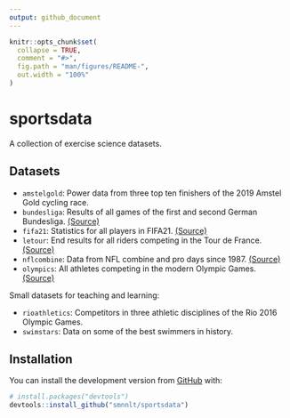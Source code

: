 ```yaml
---
output: github_document
---
```


<!-- README.md is generated from README.Rmd. Please edit that file -->

```r
knitr::opts_chunk$set(
  collapse = TRUE,
  comment = "#>",
  fig.path = "man/figures/README-",
  out.width = "100%"
)
```

# sportsdata

<!-- badges: start -->
<!-- badges: end -->

A collection of exercise science datasets.

## Datasets

* `amstelgold`: Power data from three top ten finishers of the 2019 Amstel Gold cycling race.
* `bundesliga`: Results of all games of the first and second German Bundesliga. [(Source)](https://github.com/camminady/AllBundesligaGamesEver)
* `fifa21`: Statistics for all players in FIFA21. [(Source)](https://www.kaggle.com/bryanb/fifa-player-stats-database)
* `letour`: End results for all riders competing in the Tour de France. [(Source)](https://github.com/camminady/LeTourDataSet)
* `nflcombine`: Data from NFL combine and pro days since 1987. [(Source)](https://github.com/josedv82/public_sport_science_datasets)
* `olympics`: All athletes competing in the modern Olympic Games. [(Source)](https://www.kaggle.com/heesoo37/120-years-of-olympic-history-athletes-and-results)

Small datasets for teaching and learning:

* `rioathletics`: Competitors in three athletic disciplines of the Rio 2016 Olympic Games.
* `swimstars`: Data on some of the best swimmers in history.

## Installation

You can install the development version from [GitHub](https://github.com/smnnlt/sportsdata) with:

``` r
# install.packages("devtools")
devtools::install_github("smnnlt/sportsdata")
```



